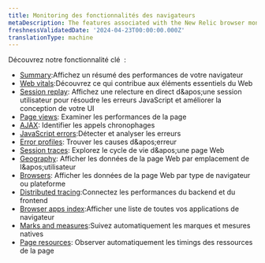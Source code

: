 ```yaml
---
title: Monitoring des fonctionnalités des navigateurs
metaDescription: The features associated with the New Relic browser monitoring Pro and Pro+SPA agents.
freshnessValidatedDate: '2024-04-23T00:00:00.000Z'
translationType: machine
---
```


Découvrez notre fonctionnalité clé <InlinePopover type="browser" /> :

* <DNT>[Summary](/docs/browser/browser-monitoring/getting-started/browser-summary-page/)</DNT>:Affichez un résumé des performances de votre navigateur
* <DNT>[Web vitals](/docs/journey-performance/guide-to-monitoring-core-web-vitals)</DNT>:Découvrez ce qui contribue aux éléments essentiels du Web
* <DNT>[Session replay](/docs/browser/browser-monitoring/browser-pro-features/session-replay/get-started)</DNT>: Affichez une relecture en direct d&amp;apos;une session utilisateur pour résoudre les erreurs JavaScript et améliorer la conception de votre UI
* <DNT>[Page views](/docs/browser/new-relic-browser/browser-pro-features/page-views-examine-page-performance/)</DNT>: Examiner les performances de la page
* <DNT>[AJAX](/docs/browser/browser-monitoring/browser-pro-features/ajax-page-identify-time-consuming-calls/)</DNT>: Identifier les appels chronophages
* <DNT>[JavaScript errors](/docs/browser/new-relic-browser/browser-pro-features/javascript-errors-page-detect-analyze-errors/)</DNT>:Détecter et analyser les erreurs
* <DNT>[Error profiles](/docs/browser/new-relic-browser/browser-pro-features/browser-error-profiles-find-error-causes/)</DNT>: Trouver les causes d&amp;apos;erreur
* <DNT>[Session traces](/docs/browser/browser-monitoring/browser-pro-features/session-traces-explore-webpages-life-cycle/)</DNT>: Explorez le cycle de vie d&amp;apos;une page Web
* <DNT>[Geography](/docs/browser/new-relic-browser/browser-pro-features/geography-webpage-metrics-location/)</DNT>: Afficher les données de la page Web par emplacement de l&amp;apos;utilisateur
* <DNT>[Browsers](/docs/browser/new-relic-browser/browser-pro-features/browsers-problem-patterns-type-or-platform/)</DNT>: Afficher les données de la page Web par type de navigateur ou plateforme
* <DNT>[Distributed tracing](/docs/browser/new-relic-browser/browser-pro-features/browser-data-distributed-tracing/)</DNT>:Connectez les performances du backend et du frontend
* <DNT>[Browser apps index](/docs/browser/new-relic-browser/getting-started/browser-apps-index/)</DNT>:Afficher une liste de toutes vos applications de navigateur
* <DNT>[Marks and measures](/docs/browser/new-relic-browser/browser-pro-features/marks-and-measures/)</DNT>:Suivez automatiquement les marques et mesures natives
* <DNT>[Page resources](/docs/browser/new-relic-browser/browser-pro-features/page-resources/)</DNT>: Observer automatiquement les timings des ressources de la page
